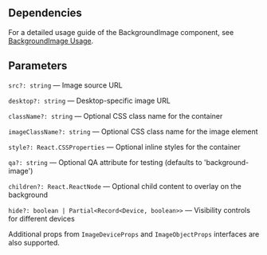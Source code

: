 

<Meta of={BackgroundImageStories} />
<StoryTemplate>

## Dependencies

For a detailed usage guide of the BackgroundImage component, see [BackgroundImage Usage](https://github.com/gravity-ui/page-constructor/blob/main/memory-bank/usage/backgroundImage.md).

## Parameters

`src?: string` — Image source URL

`desktop?: string` — Desktop-specific image URL

`className?: string` — Optional CSS class name for the container

`imageClassName?: string` — Optional CSS class name for the image element

`style?: React.CSSProperties` — Optional inline styles for the container

`qa?: string` — Optional QA attribute for testing (defaults to 'background-image')

`children?: React.ReactNode` — Optional child content to overlay on the background

`hide?: boolean | Partial<Record<Device, boolean>>` — Visibility controls for different devices

Additional props from `ImageDeviceProps` and `ImageObjectProps` interfaces are also supported.

</StoryTemplate>
